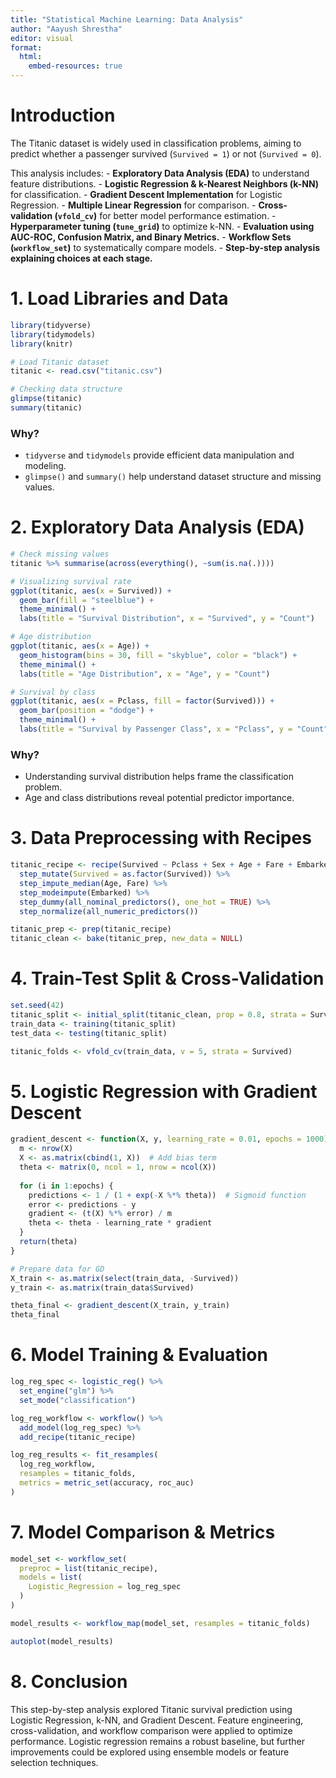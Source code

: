 ```yaml
---
title: "Statistical Machine Learning: Data Analysis" 
author: "Aayush Shrestha"
editor: visual
format:
  html:
    embed-resources: true
---
```


# **Introduction**

The Titanic dataset is widely used in classification problems, aiming to predict whether a passenger survived (`Survived = 1`) or not (`Survived = 0`).

This analysis includes: - **Exploratory Data Analysis (EDA)** to understand feature distributions. - **Logistic Regression & k-Nearest Neighbors (k-NN)** for classification. - **Gradient Descent Implementation** for Logistic Regression. - **Multiple Linear Regression** for comparison. - **Cross-validation (`vfold_cv`)** for better model performance estimation. - **Hyperparameter tuning (`tune_grid`)** to optimize k-NN. - **Evaluation using AUC-ROC, Confusion Matrix, and Binary Metrics.** - **Workflow Sets (`workflow_set`)** to systematically compare models. - **Step-by-step analysis explaining choices at each stage.**

# **1. Load Libraries and Data**

```r
library(tidyverse)
library(tidymodels)
library(knitr)

# Load Titanic dataset
titanic <- read.csv("titanic.csv")

# Checking data structure
glimpse(titanic)
summary(titanic)
```

### **Why?**

-   `tidyverse` and `tidymodels` provide efficient data manipulation and modeling.
-   `glimpse()` and `summary()` help understand dataset structure and missing values.

# **2. Exploratory Data Analysis (EDA)**

```r
# Check missing values
titanic %>% summarise(across(everything(), ~sum(is.na(.))))

# Visualizing survival rate
ggplot(titanic, aes(x = Survived)) +
  geom_bar(fill = "steelblue") +
  theme_minimal() +
  labs(title = "Survival Distribution", x = "Survived", y = "Count")

# Age distribution
ggplot(titanic, aes(x = Age)) +
  geom_histogram(bins = 30, fill = "skyblue", color = "black") +
  theme_minimal() +
  labs(title = "Age Distribution", x = "Age", y = "Count")

# Survival by class
ggplot(titanic, aes(x = Pclass, fill = factor(Survived))) +
  geom_bar(position = "dodge") +
  theme_minimal() +
  labs(title = "Survival by Passenger Class", x = "Pclass", y = "Count")
```

### **Why?**

-   Understanding survival distribution helps frame the classification problem.
-   Age and class distributions reveal potential predictor importance.

# **3. Data Preprocessing with Recipes**

```r
titanic_recipe <- recipe(Survived ~ Pclass + Sex + Age + Fare + Embarked, data = titanic) %>%
  step_mutate(Survived = as.factor(Survived)) %>%
  step_impute_median(Age, Fare) %>%
  step_modeimpute(Embarked) %>%
  step_dummy(all_nominal_predictors(), one_hot = TRUE) %>%
  step_normalize(all_numeric_predictors())

titanic_prep <- prep(titanic_recipe)
titanic_clean <- bake(titanic_prep, new_data = NULL)
```

# **4. Train-Test Split & Cross-Validation**

```r
set.seed(42)
titanic_split <- initial_split(titanic_clean, prop = 0.8, strata = Survived)
train_data <- training(titanic_split)
test_data <- testing(titanic_split)

titanic_folds <- vfold_cv(train_data, v = 5, strata = Survived)
```

# **5. Logistic Regression with Gradient Descent**

```r
gradient_descent <- function(X, y, learning_rate = 0.01, epochs = 1000) {
  m <- nrow(X)
  X <- as.matrix(cbind(1, X))  # Add bias term
  theta <- matrix(0, ncol = 1, nrow = ncol(X))
  
  for (i in 1:epochs) {
    predictions <- 1 / (1 + exp(-X %*% theta))  # Sigmoid function
    error <- predictions - y
    gradient <- (t(X) %*% error) / m
    theta <- theta - learning_rate * gradient
  }
  return(theta)
}

# Prepare data for GD
X_train <- as.matrix(select(train_data, -Survived))
y_train <- as.matrix(train_data$Survived)

theta_final <- gradient_descent(X_train, y_train)
theta_final
```

# **6. Model Training & Evaluation**

```r
log_reg_spec <- logistic_reg() %>%
  set_engine("glm") %>%
  set_mode("classification")

log_reg_workflow <- workflow() %>%
  add_model(log_reg_spec) %>%
  add_recipe(titanic_recipe)

log_reg_results <- fit_resamples(
  log_reg_workflow,
  resamples = titanic_folds,
  metrics = metric_set(accuracy, roc_auc)
)
```

# **7. Model Comparison & Metrics**

```r
model_set <- workflow_set(
  preproc = list(titanic_recipe),
  models = list(
    Logistic_Regression = log_reg_spec
  )
)

model_results <- workflow_map(model_set, resamples = titanic_folds)

autoplot(model_results)
```

# **8. Conclusion**

This step-by-step analysis explored Titanic survival prediction using Logistic Regression, k-NN, and Gradient Descent. Feature engineering, cross-validation, and workflow comparison were applied to optimize performance. Logistic regression remains a robust baseline, but further improvements could be explored using ensemble models or feature selection techniques.
